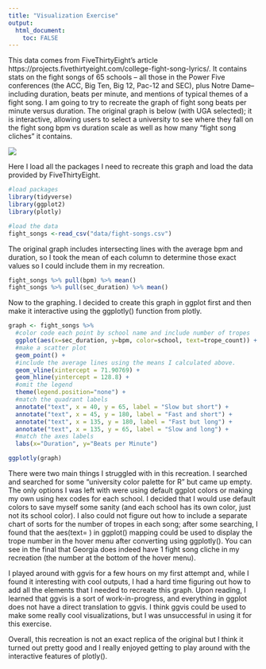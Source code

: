 ```yaml
---
title: "Visualization Exercise"
output:
  html_document:
    toc: FALSE
---
```


This data comes from FiveThirtyEight's article https://projects.fivethirtyeight.com/college-fight-song-lyrics/. It contains stats on the fight songs of 65 schools -- all those in the Power Five conferences (the ACC, Big Ten, Big 12, Pac-12 and SEC), plus Notre Dame-- including duration, beats per minute, and mentions of typical themes of a fight song. I am going to try to recreate the graph of fight song beats per minute versus duration. The original graph is below (with UGA selected); it is interactive, allowing users to select a university to see where they fall on the fight song bpm vs duration scale as well as how many "fight song cliches" it contains.

![](images/image-1735081280.png)

Here I load all the packages I need to recreate this graph and load the data provided by FiveThirtyEight.
```r
#load packages
library(tidyverse)
library(ggplot2)
library(plotly)
```

```r
#load the data
fight_songs <-read_csv("data/fight-songs.csv")
```


The original graph includes intersecting lines with the average bpm and duration, so I took the mean of each column to determine those exact values so I could include them in my recreation. 
```r
fight_songs %>% pull(bpm) %>% mean()
fight_songs %>% pull(sec_duration) %>% mean()
```
Now to the graphing. I decided to create this graph in ggplot first and then make it interactive using the ggplotly() function from plotly. 

```r
graph <- fight_songs %>% 
  #color code each point by school name and include number of tropes
  ggplot(aes(x=sec_duration, y=bpm, color=school, text=trope_count)) +
  #make a scatter plot
  geom_point() + 
  #include the average lines using the means I calculated above.
  geom_vline(xintercept = 71.90769) + 
  geom_hline(yintercept = 128.8) + 
  #omit the legend 
  theme(legend.position="none") + 
  #match the quadrant labels 
  annotate("text", x = 40, y = 65, label = "Slow but short") + 
  annotate("text", x = 45, y = 180, label = "Fast and short") + 
  annotate("text", x = 135, y = 180, label = "Fast but long") + 
  annotate("text", x = 135, y = 65, label = "Slow and long") + 
  #match the axes labels
  labs(x="Duration", y="Beats per Minute") 
```

```r
ggplotly(graph)
```
There were two main things I struggled with in this recreation. I searched and searched for some "university color palette for R" but came up empty. The only options I was left with were using default ggplot colors or making my own using hex codes for each school. I decided that I would use default colors to save myself some sanity (and each school has its own color, just not its school color). I also could not figure out how to include a separate chart of sorts for the number of tropes in each song; after some searching, I found that the aes(text= ) in ggplot() mapping could be used to display the trope number in the hover menu after converting using ggplotly(). You can see in the final that Georgia does indeed have 1 fight song cliche in my recreation (the number at the bottom of the hover menu). 

I played around with ggvis for a few hours on my first attempt and, while I found it interesting with cool outputs, I had a hard time figuring out how to add all the elements that I needed to recreate this graph. Upon reading, I learned that ggvis is a sort of work-in-progress, and everything in ggplot does not have a direct translation to ggvis. I think ggvis could be used to make some really cool visualizations, but I was unsuccessful in using it for this exercise.  

Overall, this recreation is not an exact replica of the original but I think it turned out pretty good and I really enjoyed getting to play around with the interactive features of plotly(). 